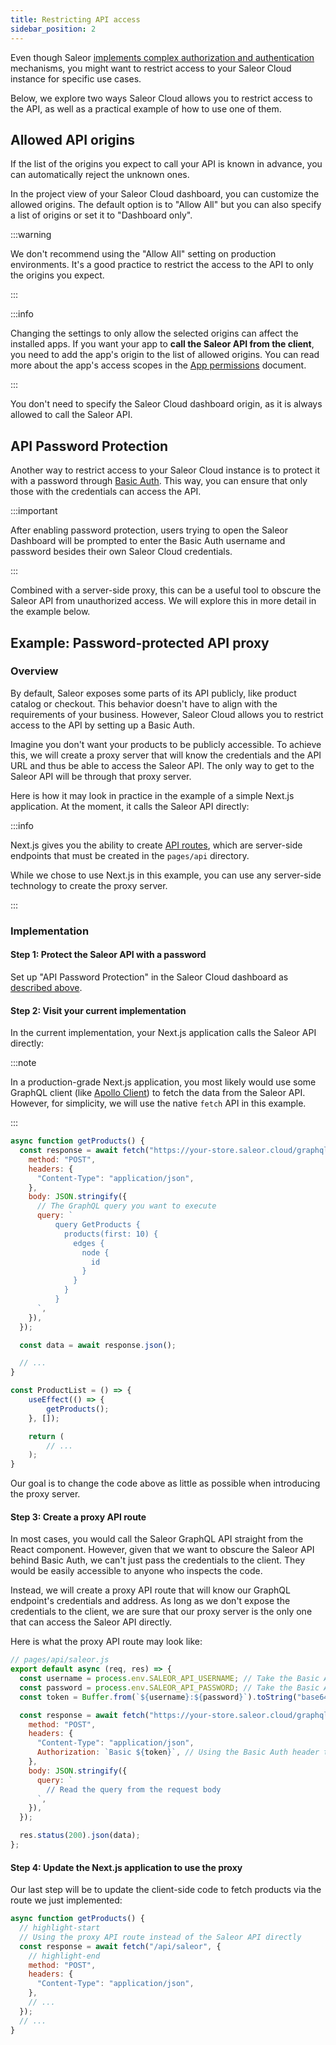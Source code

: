 ```yaml
---
title: Restricting API access
sidebar_position: 2
---
```


Even though Saleor [implements complex authorization and authentication](/api-usage/authentication.mdx) mechanisms, you might want to restrict access to your Saleor Cloud instance for specific use cases.

Below, we explore two ways Saleor Cloud allows you to restrict access to the API, as well as a practical example of how to use one of them.

## Allowed API origins

If the list of the origins you expect to call your API is known in advance, you can automatically reject the unknown ones.

In the project view of your Saleor Cloud dashboard, you can customize the allowed origins. The default option is to "Allow All" but you can also specify a list of origins or set it to "Dashboard only".

:::warning

We don't recommend using the "Allow All" setting on production environments. It's a good practice to restrict the access to the API to only the origins you expect.

:::

:::info

Changing the settings to only allow the selected origins can affect the installed apps. If you want your app to **call the Saleor API from the client**, you need to add the app's origin to the list of allowed origins. You can read more about the app's access scopes in the [App permissions](developer/extending/apps/architecture/app-permissions.mdx#access-scopes) document.

:::

You don't need to specify the Saleor Cloud dashboard origin, as it is always allowed to call the Saleor API.

## API Password Protection

Another way to restrict access to your Saleor Cloud instance is to protect it with a password through [Basic Auth](https://developer.mozilla.org/en-US/docs/Web/HTTP/Authentication#basic_authentication_scheme). This way, you can ensure that only those with the credentials can access the API.

:::important

After enabling password protection, users trying to open the Saleor Dashboard will be prompted to enter the Basic Auth username and password besides their own Saleor Cloud credentials.

:::

Combined with a server-side proxy, this can be a useful tool to obscure the Saleor API from unauthorized access. We will explore this in more detail in the example below.

## Example: Password-protected API proxy

### Overview

By default, Saleor exposes some parts of its API publicly, like product catalog or checkout. This behavior doesn't have to align with the requirements of your business. However, Saleor Cloud allows you to restrict access to the API by setting up a Basic Auth.

Imagine you don't want your products to be publicly accessible. To achieve this, we will create a proxy server that will know the credentials and the API URL and thus be able to access the Saleor API. The only way to get to the Saleor API will be through that proxy server.

Here is how it may look in practice in the example of a simple Next.js application. At the moment, it calls the Saleor API directly:

:::info

Next.js gives you the ability to create [API routes](https://nextjs.org/docs/pages/building-your-application/routing/api-routes), which are server-side endpoints that must be created in the `pages/api` directory.

While we chose to use Next.js in this example, you can use any server-side technology to create the proxy server.

:::

### Implementation

#### Step 1: Protect the Saleor API with a password

Set up "API Password Protection" in the Saleor Cloud dashboard as [described above](#api-password-protection).

#### Step 2: Visit your current implementation

In the current implementation, your Next.js application calls the Saleor API directly:

:::note

In a production-grade Next.js application, you most likely would use some GraphQL client (like [Apollo Client](https://www.apollographql.com/docs/react/)) to fetch the data from the Saleor API. However, for simplicity, we will use the native `fetch` API in this example.

:::

```jsx
async function getProducts() {
  const response = await fetch("https://your-store.saleor.cloud/graphql", { // The URL of your Saleor instance
    method: "POST",
    headers: {
      "Content-Type": "application/json",
    },
    body: JSON.stringify({
      // The GraphQL query you want to execute
      query: `
          query GetProducts {
            products(first: 10) {
              edges {
                node {
                  id
                }
              }
            }
          }
      `,
    }),
  });

  const data = await response.json();

  // ...
}

const ProductList = () => {
    useEffect(() => {
        getProducts();
    }, []);

    return (
        // ...
    );
}
```

Our goal is to change the code above as little as possible when introducing the proxy server.

#### Step 3: Create a proxy API route

In most cases, you would call the Saleor GraphQL API straight from the React component. However, given that we want to obscure the Saleor API behind Basic Auth, we can't just pass the credentials to the client. They would be easily accessible to anyone who inspects the code.

Instead, we will create a proxy API route that will know our GraphQL endpoint's credentials and address. As long as we don't expose the credentials to the client, we are sure that our proxy server is the only one that can access the Saleor API directly.

Here is what the proxy API route may look like:

```jsx
// pages/api/saleor.js
export default async (req, res) => {
  const username = process.env.SALEOR_API_USERNAME; // Take the Basic Auth username from an environment variable
  const password = process.env.SALEOR_API_PASSWORD; // Take the Basic Auth password from an environment variable
  const token = Buffer.from(`${username}:${password}`).toString("base64"); // Encode the credentials to Base64

  const response = await fetch("https://your-store.saleor.cloud/graphql", {
    method: "POST",
    headers: {
      "Content-Type": "application/json",
      Authorization: `Basic ${token}`, // Using the Basic Auth header to authenticate the Saleor API
    },
    body: JSON.stringify({
      query: `
        // Read the query from the request body
      `,
    }),
  });

  res.status(200).json(data);
};
```

#### Step 4: Update the Next.js application to use the proxy

Our last step will be to update the client-side code to fetch products via the route we just implemented:

```jsx
async function getProducts() {
  // highlight-start
  // Using the proxy API route instead of the Saleor API directly
  const response = await fetch("/api/saleor", {
    // highlight-end
    method: "POST",
    headers: {
      "Content-Type": "application/json",
    },
    // ...
  });
  // ...
}
```
